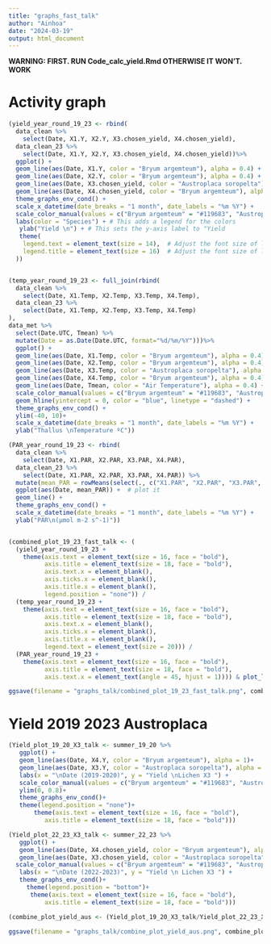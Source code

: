 ```yaml
---
title: "graphs_fast_talk"
author: "Ainhoa"
date: "2024-03-19"
output: html_document
---
```


**WARNING: FIRST. RUN  Code_calc_yield.Rmd OTHERWISE IT WON'T. WORK**

# Activity graph

```r

(yield_year_round_19_23 <- rbind(
  data_clean %>% 
    select(Date, X1.Y, X2.Y, X3.chosen_yield, X4.chosen_yield),
  data_clean_23 %>% 
    select(Date, X1.Y, X2.Y, X3.chosen_yield, X4.chosen_yield))%>%
  ggplot() +
  geom_line(aes(Date, X1.Y, color = "Bryum argemteum"), alpha = 0.4) +
  geom_line(aes(Date, X2.Y, color = "Bryum argemteum"), alpha = 0.4) + 
  geom_line(aes(Date, X3.chosen_yield, color = "Austroplaca soropelta"), alpha = 0.7) +
  geom_line(aes(Date, X4.chosen_yield, color = "Bryum argemteum"), alpha = 0.3) +
  theme_graphs_env_cond() +
  scale_x_datetime(date_breaks = "1 month", date_labels = "%m %Y") +
  scale_color_manual(values = c("Bryum argemteum" = "#119683", "Austroplaca soropelta" = "#ff914d")) +
  labs(color = "Species") + # This adds a legend for the colors
   ylab("Yield \n") + # This sets the y-axis label to "Yield
   theme(
    legend.text = element_text(size = 14),  # Adjust the font size of legend text
    legend.title = element_text(size = 16)  # Adjust the font size of legend title
  ))  


(temp_year_round_19_23 <- full_join(rbind(
  data_clean %>% 
    select(Date, X1.Temp, X2.Temp, X3.Temp, X4.Temp),
  data_clean_23 %>% 
    select(Date, X1.Temp, X2.Temp, X3.Temp, X4.Temp)
),
data_met %>% 
  select(Date.UTC, Tmean) %>% 
  mutate(Date = as.Date(Date.UTC, format="%d/%m/%Y")))%>%
  ggplot() +
  geom_line(aes(Date, X1.Temp, color = "Bryum argemteum"), alpha = 0.4) +
  geom_line(aes(Date, X2.Temp, color = "Bryum argemteum"), alpha = 0.4) + 
  geom_line(aes(Date, X3.Temp, color = "Austroplaca soropelta"), alpha = 0.7) +
  geom_line(aes(Date, X4.Temp, color = "Bryum argemteum"), alpha = 0.4) +
  geom_line(aes(Date, Tmean, color = "Air Temperature"), alpha = 0.4) +
  scale_color_manual(values = c("Bryum argemteum" = "#119683", "Austroplaca soropelta" = "#ff914d", "Air Temperature" = "black")) +
  geom_hline(yintercept = 0, color = "blue", linetype = "dashed") +
  theme_graphs_env_cond() +
  ylim(-40, 10)+
  scale_x_datetime(date_breaks = "1 month", date_labels = "%m %Y") +
  ylab("Thallus \nTemperature ºC"))

(PAR_year_round_19_23 <- rbind(
  data_clean %>% 
    select(Date, X1.PAR, X2.PAR, X3.PAR, X4.PAR),
  data_clean_23 %>% 
    select(Date, X1.PAR, X2.PAR, X3.PAR, X4.PAR)) %>%
  mutate(mean_PAR = rowMeans(select(., c("X1.PAR", "X2.PAR", "X3.PAR", "X4.PAR")), na.rm = TRUE)) %>%  # calculate mean PAR across all samples
  ggplot(aes(Date, mean_PAR)) +  # plot it
  geom_line() +
  theme_graphs_env_cond() +
  scale_x_datetime(date_breaks = "1 month", date_labels = "%m %Y") +
  ylab("PAR\n(µmol m-2 s^-1)"))


(combined_plot_19_23_fast_talk <- (
  (yield_year_round_19_23 + 
    theme(axis.text = element_text(size = 16, face = "bold"), 
          axis.title = element_text(size = 18, face = "bold"),
          axis.text.x = element_blank(), 
          axis.ticks.x = element_blank(), 
          axis.title.x = element_blank(),
          legend.position = "none")) / 
  (temp_year_round_19_23 + 
    theme(axis.text = element_text(size = 16, face = "bold"), 
          axis.title = element_text(size = 18, face = "bold"),
          axis.text.x = element_blank(), 
          axis.ticks.x = element_blank(), 
          axis.title.x = element_blank(),
          legend.text = element_text(size = 20))) / 
  (PAR_year_round_19_23 + 
    theme(axis.text = element_text(size = 16, face = "bold"), 
          axis.title = element_text(size = 18, face = "bold"),
          axis.text.x = element_text(angle = 45, hjust = 1)))) & plot_layout(ncol = 1))

ggsave(filename = "graphs_talk/combined_plot_19_23_fast_talk.png", combined_plot_19_23_fast_talk, width = 54,height = 18, units = "cm", device = "png")  # Save graph

```

# Yield 2019 2023 Austroplaca

```r
(Yield_plot_19_20_X3_talk <- summer_19_20 %>% 
   ggplot() +
   geom_line(aes(Date, X4.Y, color = "Bryum argemteum"), alpha = 1)+
   geom_line(aes(Date, X3.Y, color = "Austroplaca soropelta"), alpha = 1 )+  # Add a line that joins the points
   labs(x = "\nDate (2019-2020)", y = "Yield \nLichen X3 ") +
   scale_color_manual(values = c("Bryum argemteum" = "#119683", "Austroplaca soropelta" = "#ff914d")) +
   ylim(0, 0.8)+
   theme_graphs_env_cond()+
   theme(legend.position = "none")+
       theme(axis.text = element_text(size = 16, face = "bold"), 
          axis.title = element_text(size = 18, face = "bold")))

(Yield_plot_22_23_X3_talk <- summer_22_23 %>% 
   ggplot() +
   geom_line(aes(Date, X4.chosen_yield, color = "Bryum argemteum"), alpha = 1)+
   geom_line(aes(Date, X3.chosen_yield, color = "Austroplaca soropelta"), alpha = 1)+  # Add a line that joins the points
  scale_color_manual(values = c("Bryum argemteum" = "#119683", "Austroplaca soropelta" = "#ff914d")) +
   labs(x = "\nDate (2022-2023)", y = "Yield \n Lichen X3 ") +
   theme_graphs_env_cond()+
     theme(legend.position = "bottom")+
      theme(axis.text = element_text(size = 16, face = "bold"), 
          axis.title = element_text(size = 18, face = "bold")))

(combine_plot_yield_aus <- (Yield_plot_19_20_X3_talk/Yield_plot_22_23_X3_talk) & plot_layout(ncol = 1))

ggsave(filename = "graphs_talk/combine_plot_yield_aus.png", combine_plot_yield_aus, width = 40,height = 20, units = "cm", device = "png")  # Save graph
```

